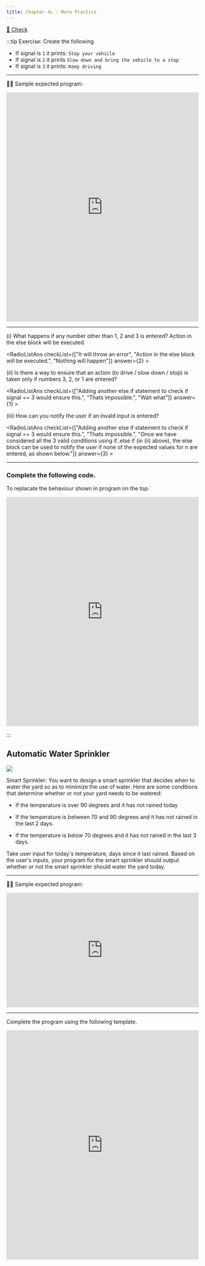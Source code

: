 ```yaml
---
title: Chapter 4c - More Practice
---
```





[👀 Check](https://learn2codelive.com/courses/107/pages/lesson-4-learning-activities-e1-introduce-if-else-if-else-conditional?module_item_id=9117)

:::tip Exercise: Create the following

- If signal is `1` it prints: `Stop your vehicle`
- If signal is `2` it prints `Slow down and bring the vehicle to a stop`
- If signal is `3` it prints: `Keep driving`



***

🙋‍♀️ Sample expected program:

<iframe src="https://trinket.io/embed/java/f114a5333c?outputOnly=true&start=result" width="100%" height="600" frameborder="0" marginwidth="0" marginheight="0" allowfullscreen></iframe>

***

(i) What happens if any number other than 1, 2 and 3 is entered? Action in the else block will be executed.

<RadioListAns checkList={["It will throw an error", "Action in the else block will be executed.", "Nothing will happen"]} answer={2} >
</RadioListAns>

(ii) Is there a way to ensure that an action (to drive / slow down / stop) is taken only if numbers 3, 2, or 1 are entered?

<RadioListAns checkList={["Adding another else if statement to check if signal == 3 would ensure this.", "Thats impossible.", "Wait what"]} answer={1} >
</RadioListAns>

(iii) How can you notify the user if an invald input is entered?

<RadioListAns checkList={["Adding another else if statement to check if signal == 3 would ensure this.", "Thats impossible.", "Once we have considered all the 3 valid conditions using if..else if (in (ii) above), the else block can be used to notify the user if none of the expected values for n are entered, as shown below."]} answer={3} >
</RadioListAns>

***

### Complete the following code.
To replacate the behaviour shown in program on the top.`

<iframe src="https://trinket.io/embed/java/1cae2182f5" width="100%" height="600" frameborder="0" marginwidth="0" marginheight="0" allowfullscreen></iframe>

:::


## Automatic Water Sprinkler


![](https://c.tenor.com/2M9ZuogeuFUAAAAM/frog-on-da-sprinkler-frog.gif)

Smart Sprinkler: You want to design a smart sprinkler that decides when to water the yard so as to minimize the use of water. Here are some conditions that determine whether or not your yard needs to be watered:

- If the temperature is over 90 degrees and it has not rained today

- If the temperature is between 70 and 90 degrees and it has not rained in the last 2 days.

- If the temperature is below 70 degrees and it has not rained in the last 3 days.

Take user input for today's temperature, days since it last rained. Based on the user's inputs, your program for the smart sprinkler should output whether or not the smart sprinkler should water the yard today.


***

🙋‍♀️ Sample expected program:

<iframe src="https://trinket.io/embed/java/93a503e862?outputOnly=true" width="100%" height="300" frameborder="0" marginwidth="0" marginheight="0" allowfullscreen></iframe>

***


Complete the program using the following template.

<iframe src="https://trinket.io/embed/java/d4f262d984" width="100%" height="600" frameborder="0" marginwidth="0" marginheight="0" allowfullscreen></iframe>


